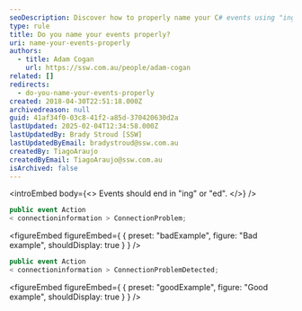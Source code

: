 ```yaml
---
seoDescription: Discover how to properly name your C# events using "ing" or "ed" suffixes for clearer code.
type: rule
title: Do you name your events properly?
uri: name-your-events-properly
authors:
  - title: Adam Cogan
    url: https://ssw.com.au/people/adam-cogan
related: []
redirects:
  - do-you-name-your-events-properly
created: 2018-04-30T22:51:18.000Z
archivedreason: null
guid: 41af34f0-03c8-41f2-a85d-370420630d2a
lastUpdated: 2025-02-04T12:34:58.000Z
lastUpdatedBy: Brady Stroud [SSW]
lastUpdatedByEmail: bradystroud@ssw.com.au
createdBy: TiagoAraujo
createdByEmail: TiagoAraujo@ssw.com.au
isArchived: false
---
```

<introEmbed
  body={<>
Events should end in "ing" or "ed".
  </>}
/>
```csharp
public event Action
< connectioninformation > ConnectionProblem;
```
<figureEmbed figureEmbed={ {
  preset: "badExample",
  figure: "Bad example",
  shouldDisplay: true
} } />


```csharp
public event Action
< connectioninformation > ConnectionProblemDetected;
```
<figureEmbed figureEmbed={ {
  preset: "goodExample",
  figure: "Good example",
  shouldDisplay: true
} } />
